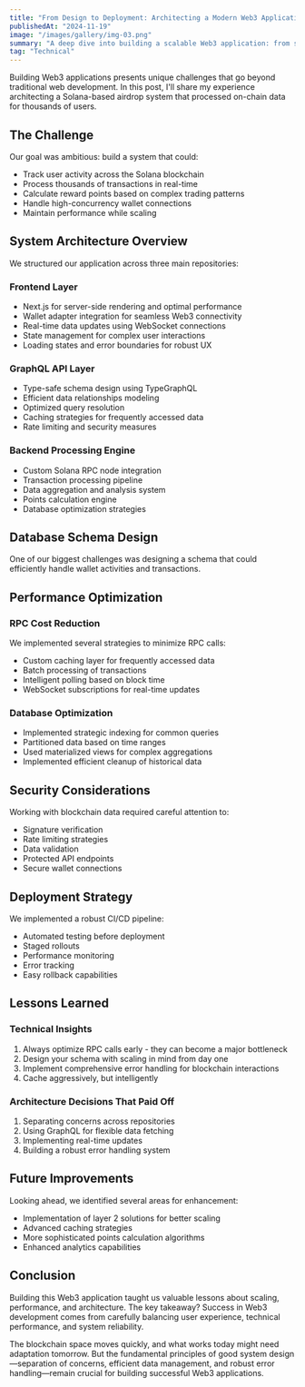 ```yaml
---
title: "From Design to Deployment: Architecting a Modern Web3 Application"
publishedAt: "2024-11-19"
image: "/images/gallery/img-03.png"
summary: "A deep dive into building a scalable Web3 application: from system design decisions to performance optimization and deployment strategies."
tag: "Technical"
---
```


Building Web3 applications presents unique challenges that go beyond traditional web development. In this post, I'll share my experience architecting a Solana-based airdrop system that processed on-chain data for thousands of users.

## The Challenge

Our goal was ambitious: build a system that could:

- Track user activity across the Solana blockchain
- Process thousands of transactions in real-time
- Calculate reward points based on complex trading patterns
- Handle high-concurrency wallet connections
- Maintain performance while scaling

## System Architecture Overview

We structured our application across three main repositories:

### Frontend Layer

- Next.js for server-side rendering and optimal performance
- Wallet adapter integration for seamless Web3 connectivity
- Real-time data updates using WebSocket connections
- State management for complex user interactions
- Loading states and error boundaries for robust UX

### GraphQL API Layer

- Type-safe schema design using TypeGraphQL
- Efficient data relationships modeling
- Optimized query resolution
- Caching strategies for frequently accessed data
- Rate limiting and security measures

### Backend Processing Engine

- Custom Solana RPC node integration
- Transaction processing pipeline
- Data aggregation and analysis system
- Points calculation engine
- Database optimization strategies

## Database Schema Design

One of our biggest challenges was designing a schema that could efficiently handle wallet activities and transactions.

## Performance Optimization

### RPC Cost Reduction

We implemented several strategies to minimize RPC calls:

- Custom caching layer for frequently accessed data
- Batch processing of transactions
- Intelligent polling based on block time
- WebSocket subscriptions for real-time updates

### Database Optimization

- Implemented strategic indexing for common queries
- Partitioned data based on time ranges
- Used materialized views for complex aggregations
- Implemented efficient cleanup of historical data

## Security Considerations

Working with blockchain data required careful attention to:

- Signature verification
- Rate limiting strategies
- Data validation
- Protected API endpoints
- Secure wallet connections

## Deployment Strategy

We implemented a robust CI/CD pipeline:

- Automated testing before deployment
- Staged rollouts
- Performance monitoring
- Error tracking
- Easy rollback capabilities

## Lessons Learned

### Technical Insights

1. Always optimize RPC calls early - they can become a major bottleneck
2. Design your schema with scaling in mind from day one
3. Implement comprehensive error handling for blockchain interactions
4. Cache aggressively, but intelligently

### Architecture Decisions That Paid Off

1. Separating concerns across repositories
2. Using GraphQL for flexible data fetching
3. Implementing real-time updates
4. Building a robust error handling system

## Future Improvements

Looking ahead, we identified several areas for enhancement:

- Implementation of layer 2 solutions for better scaling
- Advanced caching strategies
- More sophisticated points calculation algorithms
- Enhanced analytics capabilities

## Conclusion

Building this Web3 application taught us valuable lessons about scaling, performance, and architecture. The key takeaway? Success in Web3 development comes from carefully balancing user experience, technical performance, and system reliability.

The blockchain space moves quickly, and what works today might need adaptation tomorrow. But the fundamental principles of good system design—separation of concerns, efficient data management, and robust error handling—remain crucial for building successful Web3 applications.

